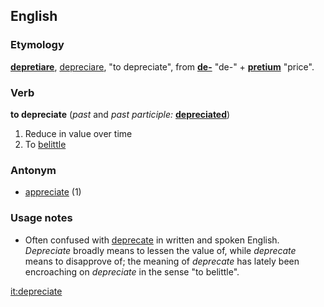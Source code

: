 ==English==

===Etymology===
{{L.}} '''[[depretiare]]''', [[depreciare]], "to depreciate", from '''[[de-]]''' "de-" + '''[[pretium]]''' "price".

===Verb===
'''to depreciate''' (''past'' and ''past participle:'' '''[[depreciated]]''')
# Reduce in value over time
# To [[belittle]]

===Antonym===
* [[appreciate]] (1)

===Usage notes===
* Often confused with [[deprecate]] in written and spoken English.  ''Depreciate'' broadly means to lessen the value of, while ''deprecate'' means to disapprove of; the meaning of ''deprecate'' has lately been encroaching on ''depreciate'' in the sense "to belittle".

[[it:depreciate]]